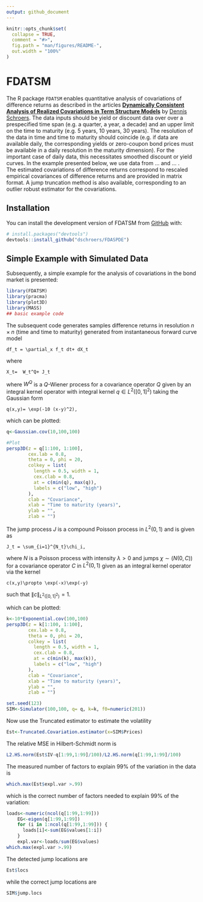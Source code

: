 ```yaml
---
output: github_document
---
```


<!-- README.md is generated from README.Rmd. Please edit that file -->

```r
knitr::opts_chunk$set(
  collapse = TRUE,
  comment = "#>",
  fig.path = "man/figures/README-",
  out.width = "100%"
)
```

# FDATSM

<!-- badges: start -->
The R package `FDATSM` enables quantitative analysis of covariations of difference returns as described in the articles [**Dynamically Consistent Analysis of Realized Covariations in Term Structure Models**](https://arxiv.org/abs/2406.19412) by [Dennis Schroers](https://github.com/dschroers). The data inputs should be yield or discount data over over a prespecified time span (e.g. a quarter, a year, a decade) and an upper limit on the time to maturity (e.g. 5 years, 10 years, 30 years). The resolution of the data in time and time to maturity should coincide (e.g. if data are available daily, the corresponding yields or zero-coupon bond prices must be available in a daily resolution in the maturity dimension). For the important case of daily data, this necessitates smoothed discount or yield curves. In the example presented below, we use data from ... and ... .  
The estimated covariations of difference returns correspond to rescaled empirical covariances of difference returns and are provided in matrix format. A jump truncation method is also available, corresponding to an outlier robust estimator for the covariations.

<!-- badges: end -->

## Installation

You can install the development version of FDATSM from [GitHub](https://github.com/) with:

``` r
# install.packages("devtools")
devtools::install_github("dschroers/FDASPDE")
```

## Simple Example with Simulated Data
Subsequently, a simple example for the analysis of covariations in the bond market is presented:

```r
library(FDATSM)
library(pracma)
library(plot3D)
library(MASS)
## basic example code
```

The subsequent code generates samples difference returns in resolution $n\times n$ (time and time to maturity)  generated from instantaneous forward curve model 

```math 
df_t = \partial_x f_t dt+ dX_t
```

where 

```math 
X_t=  W_t^Q+ J_t
```

where $W^Q$ is a $Q$-Wiener process for a covariance operator $Q$ given by an integral kernel operator with integral kernel $q\in L^2([0,1]^2)$ taking the Gaussian form

```math
q(x,y)= \exp(-10 (x-y)^2),
```

which can be plotted:

```r
q<-Gaussian.cov(10,100,100)

#Plot
persp3D(z = q[1:100, 1:100], 
        cex.lab = 0.8,
        theta = 0, phi = 20, 
        colkey = list(
          length = 0.5, width = 1, 
          cex.clab = 0.8,
          at = c(min(q), max(q)), 
          labels = c("low", "high")
        ),
        clab = "Covariance",
        xlab = "Time to maturity (years)", 
        ylab = "", 
        zlab = "")
```

The jump process $J$ is a compound Poisson process in $L^2(0,1)$ and is given as 

```math
J_t = \sum_{i=1}^{N_t}\chi_i,
```
where $N$ is a Poisson process with intensity $\lambda>0$ and jumps $\chi\sim(N(0,C))$ for a covariance operator $C$ in $L^2(0,1)$ given as an integral kernel operator via the kernel 

```math
c(x,y)\propto \exp(-x)\exp(-y)
```

such that $\|c\|_{L^2([0,1]^2)}=1$.

which can be plotted:

```r
k<-10*Exponential.cov(100,100)
persp3D(z = k[1:100, 1:100], 
        cex.lab = 0.8, 
        theta = 0, phi = 20, 
        colkey = list(
          length = 0.5, width = 1, 
          cex.clab = 0.8, 
          at = c(min(k), max(k)), 
          labels = c("low", "high")
        ),
        clab = "Covariance",
        xlab = "Time to maturity (years)", 
        ylab = "", 
        zlab = "")
```



```r
set.seed(123)
SIM<-Simulator(100,100, q= q, k=k, f0=numeric(201))
```

Now use the Truncated estimator to estimate the volatility

```r
Est<-Truncated.Covariation.estimator(x=SIM$Prices)
```

The relative MSE in Hilbert-Schmidt norm is 

```r
L2.HS.norm(Est$IV-q[1:99,1:99]/100)/L2.HS.norm(q[1:99,1:99]/100)
```
The measured number of factors to explain 99% of the variation in the data is 

```r
which.max(Est$expl.var >.99)
```
which is the correct number of factors needed to explain 99% of the variation:
```r
loads<-numeric(ncol(q[1:99,1:99]))
    EG<-eigen(q[1:99,1:99])
    for (i in 1:ncol(q[1:99,1:99])) {
      loads[i]<-sum(EG$values[1:i])
    }
    expl.var<-loads/sum(EG$values)
which.max(expl.var >.99)
```

The detected jump locations are
```r
Est$locs
```
while the correct jump locations are
```r
SIM$jump.locs
```
